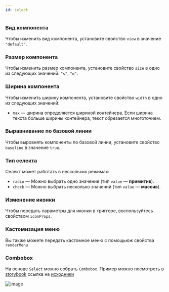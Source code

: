 ```yaml
---
id: select
---
```










### Вид компонента

Чтобы изменить вид компонента, установите свойство `view` в значение `"default"`.

<Example
    height={300}
    component={SelectView}
    source={viewSelectSource}
/>

### Размер компонента

Чтобы изменить размер компонента, установите свойство `size` в одно из следующих значений: `"s"`, `"m"`.

<Example
    height={300}
    component={SelectSize}
    source={sizeSelectSource}
/>

### Ширина компонента

Чтобы изменить ширину компонента, установите свойство `width` в одно из следующих значений:
- `max` — ширина определяется шириной контейнера. Если ширина текста больше ширины контейнера, текст обрезается многоточием.

<Example
    height={350}
    component={SelectWidth}
    source={widthSelectSource}
/>

### Выравнивание по базовой линии

Чтобы выровнять компоненты по базовой линии, установите свойство `baseline` в значение `true`.

### Тип селекта

Селект может работать в нескольких режимах:
- `radio` — Можно выбрать одно значение (тип `value` — **примитив**).
- `check` — Можно выбрать несколько значений (тип `value` — **массив**).

<Example
    height={350}
    component={SelectType}
    source={typeSelectSource}
/>


### Изменение иконки

Чтобы передать параметры для иконки в триггере, воспользуйтесь свойством `iconProps`.

<Example
    height={300}
    component={SelectIcon}
    source={iconSelectSource}
/>

### Кастомизация меню

Вы также можете передать кастомное меню c помощьюж свойства `renderMenu`

<Example
    height={400}
    component={SelectOverriden}
    source={overridenSelectSource}
/>


### Combobox

На основе `Select` можно собрать `Combobox`.
Пример можно посмотреть в [storybook](https://lego.yandex-team.ru/components/lego/latest/?storybook=%2Fstory%2Fcontrols-select-desktop--combo-box-example)
cсылка на [исходники](https://github.yandex-team.ru/search-interfaces/frontend/tree/master/packages/lego-components/src/Select/Select.examples/ComboBox)


![image](https://jing.yandex-team.ru/files/anyatyu/2020-11-23_18-47-48.png)
